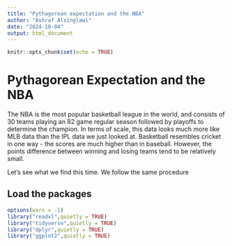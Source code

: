 ```yaml
---
title: "Pythagorean expectation and the NBA"
author: "Ashraf Alsinglawi"
date: "2024-10-04"
output: html_document
---
```


```r
knitr::opts_chunk$set(echo = TRUE)
```

# Pythagorean Expectation and the NBA
The NBA is the most popular basketball league in the world, and consists of 30 teams playing
an 82 game regular season followed by playoffs to determine the champion. In terms of scale,
this data looks much more like MLB data than the IPL data we just looked at.
Basketball resembles cricket in one way - the scores are much higher than in baseball. However,
the points difference between winning and losing teams tend to be relatively small.

Let’s see what we find this time. We follow the same procedure

## Load the packages
```r
options(warn = -1)
library("readxl",quietly = TRUE)
library("tidyverse",quietly = TRUE)
library("dplyr",quietly = TRUE)
library("ggplot2",quietly = TRUE)
```


